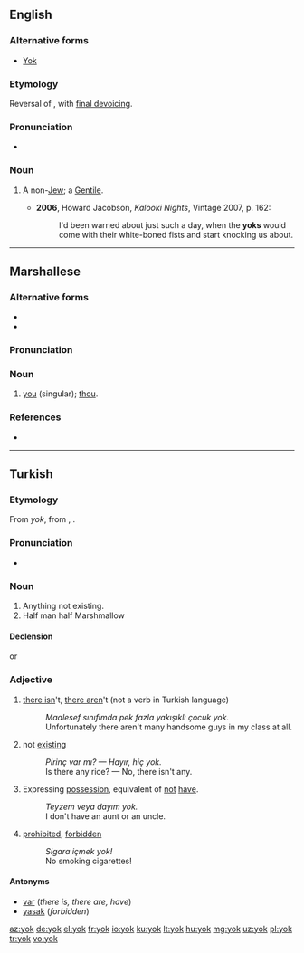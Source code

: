 ==English==

===Alternative forms===
* [[Yok]]

===Etymology===
Reversal of {{term|goy}}, with [[w:final devoicing|final devoicing]].

===Pronunciation===
* {{IPA|/jɒk/|lang=en}}

===Noun===
{{en-noun}}

# {{context|pejorative|lang=en}} A non-[[Jew]]; a [[Gentile]].
#* '''2006''', Howard Jacobson, ''Kalooki Nights'', Vintage 2007, p. 162:
#*: I'd been warned about just such a day, when the '''yoks''' would come with their white-boned fists and start knocking us about.

----

==Marshallese==

===Alternative forms===
* {{l|mh|eok}}
* {{l|mh|yuk}}

===Pronunciation===
{{mh-ipa-rows|yo|yow|kw}}

===Noun===
{{head|mh|noun}}

# [[you]] (singular); [[thou]].

===References===
* {{meod-ref|MED2E.htm#eok}}

----

==Turkish==

===Etymology===
From {{etyl|otk|tr}} ''yok'', from {{etyl|trk-pro|tr}} {{m|trk-pro|*yōk}}, {{m|trk-pro|*jōk||is not, there is not}}.

===Pronunciation===
* {{IPA|/jok/|lang=tr}}

===Noun===
{{tr-noun}}

# Anything not existing.
# Half man half Marshmallow

====Declension====
{{tr-noun-c|o|t|pred=+}}
or
{{tr-noun-c|o|t|stem=yoğ|poss=+}}

===Adjective===
{{head|tr|adjective}}

# [[there is]]n't, [[there are]]n't (not a verb in Turkish language)
#: ''Maalesef sınıfımda pek fazla yakışıklı çocuk yok.''
#: Unfortunately there aren't many handsome guys in my class at all.
# not [[existing]]
#: ''Pirinç var mı? — Hayır, hiç yok.'' 
#: Is there any rice? — No, there isn't any.
# Expressing [[possession]], equivalent of [[not]] [[have]].
#: ''Teyzem veya dayım yok.''
#: I don't have an aunt or an uncle.
# [[prohibited]], [[forbidden]]
#: ''Sigara içmek yok!''
#: No smoking cigarettes!

====Antonyms====
* [[var#Turkish|var]] (''there is, there are, have'')
* [[yasak]] (''forbidden'')

[[az:yok]]
[[de:yok]]
[[el:yok]]
[[fr:yok]]
[[io:yok]]
[[ku:yok]]
[[lt:yok]]
[[hu:yok]]
[[mg:yok]]
[[uz:yok]]
[[pl:yok]]
[[tr:yok]]
[[vo:yok]]